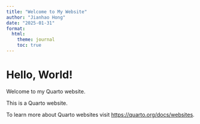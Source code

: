 ```yaml
---
title: "Welcome to My Website"
author: "Jianhao Hong"
date: "2025-01-31"
format:
  html:
    theme: journal
    toc: true
---
```


# Hello, World!
Welcome to my Quarto website.

This is a Quarto website.

To learn more about Quarto websites visit <https://quarto.org/docs/websites>.
